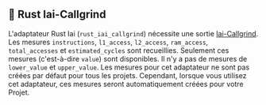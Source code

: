 
## 🦀 Rust Iai-Callgrind

L'adaptateur Rust Iai (`rust_iai_callgrind`) nécessite une sortie [Iai-Callgrind](https://github.com/iai-callgrind/iai-callgrind).
Les mesures `instructions`, `l1_access`, `l2_access`, `ram_access`, `total_accesses` et `estimated_cycles` sont recueillies.
Seulement ces mesures (c'est-à-dire `value`) sont disponibles. Il n'y a pas de mesures de `lower_value` et `upper_value`.
Les mesures pour cet adaptateur ne sont pas créées par défaut pour tous les projets.
Cependant, lorsque vous utilisez cet adaptateur, ces mesures seront automatiquement créées pour votre Projet.

<CargoRustIaiCallgrind />